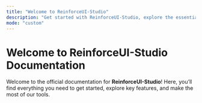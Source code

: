 ```yaml
---
title: "Welcome to ReinforceUI-Studio"
description: "Get started with ReinforceUI-Studio, explore the essentials, and learn how to make the most of our tools."
mode: "custom"
---
```



# Welcome to ReinforceUI-Studio Documentation

Welcome to the official documentation for **ReinforceUI-Studio**! Here, you’ll find everything you need to get started, explore key features, and make the most of our tools.

